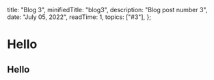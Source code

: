
  title: "Blog 3",
  minifiedTitle: "blog3",
  description: "Blog post number 3",
  date: "July 05, 2022",
  readTime: 1,
  topics: ["#3"],
};


# Hello

## Hello

